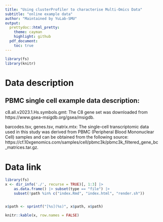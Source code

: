 ```yaml
---
title: "Using clusterProfiler to characterise Multi-Omics Data"
subtitle: "online example data"
author: "Maintained by YuLab-SMU"
output:
  prettydoc::html_pretty:
    theme: cayman
    highlight: github
  pdf_document:
    toc: true
---
```




```r
library(fs)
library(knitr)
```
# Data description

## PBMC single cell example data description:

c8.all.v2023.1.Hs.symbols.gmt: The C8 gene set was downloaded from https://www.gsea-msigdb.org/gsea/msigdb.

barcodes.tsv, genes.tsv, matrix.mtx: The single-cell transcriptomic data used in this study was derived from PBMC (Peripheral Blood Mononuclear Cell) samples and can be obtained from the following source: https://cf.10xgenomics.com/samples/cell/pbmc3k/pbmc3k_filtered_gene_bc_matrices.tar.gz.

# Data link
```r
library(fs)
x <- dir_info('./', recurse = TRUE)[, 1:3] |>
    as.data.frame() |> subset(type == "file") |>
    subset(!path %in% c("index.Rmd", "index.html", "render.sh"))


x$path <- sprintf("[%s](%s)", x$path, x$path)

knitr::kable(x, row.names = FALSE)
```
